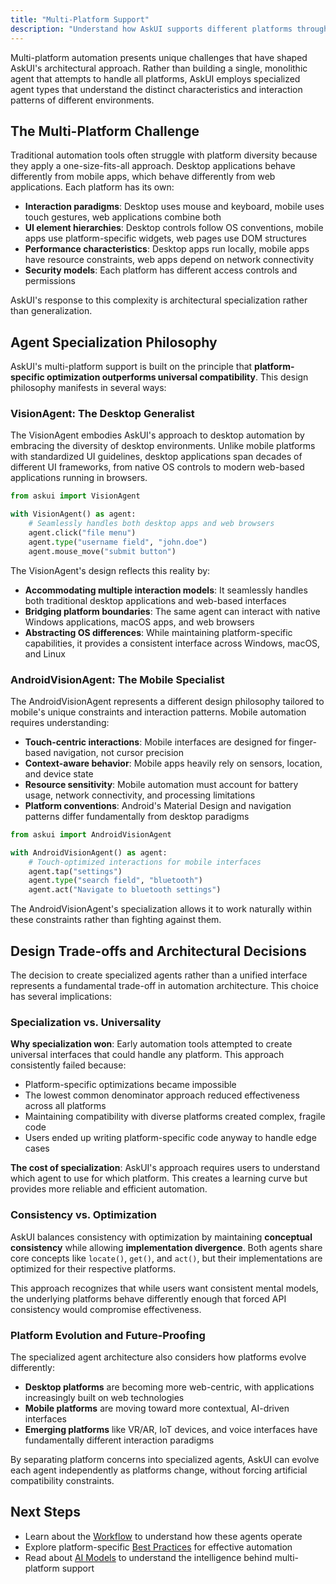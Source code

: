 ---
title: "Multi-Platform Support"
description: "Understand how AskUI supports different platforms through specialized agent types"
---

Multi-platform automation presents unique challenges that have shaped AskUI's architectural approach. Rather than building a single, monolithic agent that attempts to handle all platforms, AskUI employs specialized agent types that understand the distinct characteristics and interaction patterns of different environments.

## The Multi-Platform Challenge

Traditional automation tools often struggle with platform diversity because they apply a one-size-fits-all approach. Desktop applications behave differently from mobile apps, which behave differently from web applications. Each platform has its own:

- **Interaction paradigms**: Desktop uses mouse and keyboard, mobile uses touch gestures, web applications combine both
- **UI element hierarchies**: Desktop controls follow OS conventions, mobile apps use platform-specific widgets, web pages use DOM structures
- **Performance characteristics**: Desktop apps run locally, mobile apps have resource constraints, web apps depend on network connectivity
- **Security models**: Each platform has different access controls and permissions

AskUI's response to this complexity is architectural specialization rather than generalization.

## Agent Specialization Philosophy

AskUI's multi-platform support is built on the principle that **platform-specific optimization outperforms universal compatibility**. This design philosophy manifests in several ways:

### VisionAgent: The Desktop Generalist

The VisionAgent embodies AskUI's approach to desktop automation by embracing the diversity of desktop environments. Unlike mobile platforms with standardized UI guidelines, desktop applications span decades of different UI frameworks, from native OS controls to modern web-based applications running in browsers.

```python
from askui import VisionAgent

with VisionAgent() as agent:
    # Seamlessly handles both desktop apps and web browsers
    agent.click("file menu")
    agent.type("username field", "john.doe")
    agent.mouse_move("submit button")
```

The VisionAgent's design reflects this reality by:
- **Accommodating multiple interaction models**: It seamlessly handles both traditional desktop applications and web-based interfaces
- **Bridging platform boundaries**: The same agent can interact with native Windows applications, macOS apps, and web browsers
- **Abstracting OS differences**: While maintaining platform-specific capabilities, it provides a consistent interface across Windows, macOS, and Linux

### AndroidVisionAgent: The Mobile Specialist

The AndroidVisionAgent represents a different design philosophy tailored to mobile's unique constraints and interaction patterns. Mobile automation requires understanding:

- **Touch-centric interactions**: Mobile interfaces are designed for finger-based navigation, not cursor precision
- **Context-aware behavior**: Mobile apps heavily rely on sensors, location, and device state
- **Resource sensitivity**: Mobile automation must account for battery usage, network connectivity, and processing limitations
- **Platform conventions**: Android's Material Design and navigation patterns differ fundamentally from desktop paradigms

```python
from askui import AndroidVisionAgent

with AndroidVisionAgent() as agent:
    # Touch-optimized interactions for mobile interfaces
    agent.tap("settings")
    agent.type("search field", "bluetooth")
    agent.act("Navigate to bluetooth settings")
```

The AndroidVisionAgent's specialization allows it to work naturally within these constraints rather than fighting against them.

## Design Trade-offs and Architectural Decisions

The decision to create specialized agents rather than a unified interface represents a fundamental trade-off in automation architecture. This choice has several implications:

### Specialization vs. Universality

**Why specialization won**: Early automation tools attempted to create universal interfaces that could handle any platform. This approach consistently failed because:
- Platform-specific optimizations became impossible
- The lowest common denominator approach reduced effectiveness across all platforms
- Maintaining compatibility with diverse platforms created complex, fragile code
- Users ended up writing platform-specific code anyway to handle edge cases

**The cost of specialization**: AskUI's approach requires users to understand which agent to use for which platform. This creates a learning curve but provides more reliable and efficient automation.

### Consistency vs. Optimization

AskUI balances consistency with optimization by maintaining **conceptual consistency** while allowing **implementation divergence**. Both agents share core concepts like `locate()`, `get()`, and `act()`, but their implementations are optimized for their respective platforms.

This approach recognizes that while users want consistent mental models, the underlying platforms behave differently enough that forced API consistency would compromise effectiveness.

### Platform Evolution and Future-Proofing

The specialized agent architecture also considers how platforms evolve differently:

- **Desktop platforms** are becoming more web-centric, with applications increasingly built on web technologies
- **Mobile platforms** are moving toward more contextual, AI-driven interfaces
- **Emerging platforms** like VR/AR, IoT devices, and voice interfaces have fundamentally different interaction paradigms

By separating platform concerns into specialized agents, AskUI can evolve each agent independently as platforms change, without forcing artificial compatibility constraints.

## Next Steps

- Learn about the [Workflow](/03-explanation/01-foundations/03-workflow) to understand how these agents operate
- Explore platform-specific [Best Practices](/03-explanation/02-best-practices/01-element-selection/01-element-selection) for effective automation
- Read about [AI Models](/03-explanation/03-ai-models/01-grounding-models) to understand the intelligence behind multi-platform support
